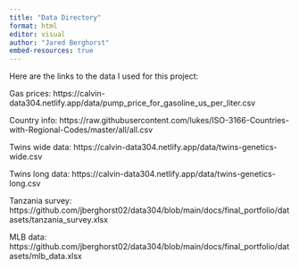 ```yaml
---
title: "Data Directory"
format: html
editor: visual
author: "Jared Berghorst"
embed-resources: true
---
```


Here are the links to the data I used for this project:

Gas prices: https://calvin-data304.netlify.app/data/pump_price_for_gasoline_us_per_liter.csv

Country info: https://raw.githubusercontent.com/lukes/ISO-3166-Countries-with-Regional-Codes/master/all/all.csv

Twins wide data: https://calvin-data304.netlify.app/data/twins-genetics-wide.csv

Twins long data: https://calvin-data304.netlify.app/data/twins-genetics-long.csv

Tanzania survey: https://github.com/jberghorst02/data304/blob/main/docs/final_portfolio/datasets/tanzania_survey.xlsx

MLB data: https://github.com/jberghorst02/data304/blob/main/docs/final_portfolio/datasets/mlb_data.xlsx